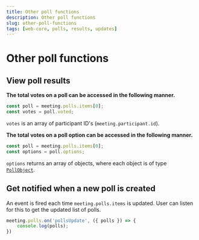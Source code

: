 ```yaml
---
title: Other poll functions
description: Other poll functions
slug: other-poll-functions
tags: [web-core, polls, results, updates]
---
```


# Other poll functions

## View poll results

**The total votes on a poll can be accessed in the following manner.**

```ts
const poll = meeting.polls.items[0];
const votes = poll.voted;
```

`votes` is an array of participant ID's (`meeting.participant.id`).

**The total votes on a poll option can be accessed in the following manner.**

```ts
const poll = meeting.polls.items[0];
const options = poll.options;
```

`options` returns an array of objects, where each object is of type [`PollObject`](./introduction).


## Get notified when a new poll is created

An event is fired each time `meeting.polls.items` is updated. User can listen for this to get the updated list of polls.

```ts
meeting.polls.on('pollsUpdate', ({ polls }) => {
    console.log(polls);
})
```